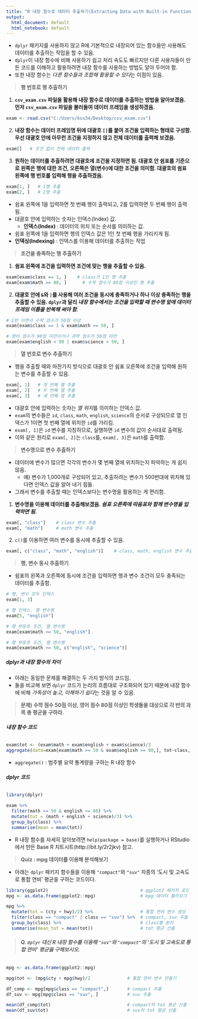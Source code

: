 ---
title: "R 내장 함수로 데이터 추출하기(Extracting Data with Built-in Functions in R)"
output:
  html_document: default
  html_notebook: default
---

- `dplyr` 패키지를 사용하지 않고 R에 기본적으로 내장되어 있는 함수들만 사용해도 데이터를 추출하는 작업을 할 수 있음.
- `dplyr`이 내장 함수에 비해 사용하기 쉽고 처리 속도도 빠르지만 다른 사용자들이 만든 코드를 이해하고 활용하려면 내장 함수를 사용하는 방법도 알아 두어야 함.
- 또한 내장 함수는 *다른 함수들과 조합해 활용할 수 있다*는 이점이 있음.

> **행 번호로 행 추출하기**

1. **`csv_exam.csv` 파일을 활용해 내장 함수로 데이터를 추출하는 방법을 알아보겠음. 먼저 `csv_exam.csv` 파일을 불러들여 데이터 프레임을 생성하겠음.**

```{r}
exam <- read.csv("C:/Users/kss34/Desktop/csv_exam.csv")
```

2. **내장 함수는 데이터 프레임명 뒤에 대괄호 `[]`를 붙여 조건을 입력하는 형태로 구성함. 우선 대괄호 안에 아무런 조건을 지정하지 않고 전체 데이터를 출력해 보겠음.**

```{r}
exam[]   # 조건 없이 전체 데이터 출력
```

3. **원하는 데이터를 추출하려면 대괄호에 조건을 지정하면 됨. 대괄호 안 쉼표를 기준으로 왼쪽은 행에 대한 조건, 오른쪽은 열(변수)에 대한 조건을 의미함. 대괄호의 쉼표 왼쪽에 행 번호를 입력해 행을 추출하겠음.**

```{r}
exam[1, ]   # 1행 추출
exam[2, ]   # 2행 추출
```

- 쉼표 왼쪽에 1을 입력하면 첫 번째 행이 출력되고, 2를 입력하면 두 번째 행이 출력됨.
- 대괄호 안에 입력하는 숫자는 인덱스(Index) 값.
    - **인덱스(Index)** : 데이터의 위치 또는 순서를 의미하는 값.
- 쉼표 왼쪽에 1을 입력하면 행의 인덱스 값은 1인 첫 번째 행을 가리키게 됨.
- **인덱싱(Indexing)** : 인덱스를 이용해 데이터를 추출하는 작업

> **조건을 충족하는 행 추출하기**

1. **쉼표 왼쪽에 조건을 입력하면 조건에 맞는 행을 추출할 수 있음.**

```{r}
exam[exam$class == 1, ]    # class가 1인 행 추출
exam[exam$math >= 80, ]      # 수학 점수가 80점 이상인 행 추출
```

2. **대괄호 안에 `&`와 `|`를 사용해 여러 조건을 동시에 충족하거나 하나 이상 충족하는 행을 추출할 수 있음. `dplyr`과 달리 *내장 함수에서는 조건을 입력할 때 변수명 앞에 데이터 프레임 이름을 반복해 써야 함.***

```{r}
# 1반 이면서 수학 점수가 50점 이상
exam[exam$class == 1 & exam$math >= 50, ]

# 영어 점수가 90점 미만이거나 과학 점수가 50점 미만
exam[exam$english < 90 | exam$science < 50, ]
```

> **열 번호로 변수 추출하기**

- 행을 추출할 때와 마찬가지 방식으로 대괄호 안 쉼표 오른쪽에 조건을 입력해 원하는 변수를 추출할 수 있음.

```{r}
exam[, 1]   # 첫 번째 열 추출
exam[, 2]   # 두 번째 열 추출
exam[, 3]   # 세 번째 열 추출
```

- 대괄호 안에 입력하는 숫자는 *열 위치*를 의미하는 인덱스 값.
- `exam`의 변수들은 `id`, `class`, `math`, `english`, `science`의 순서로 구성되므로 열 인덱스가 1이면 첫 번째 열에 위치한 `id`를 가리킴.
- `exam[, 1]`은 `id` 변수를 지칭하므로, 실행하면 `id` 변수의 값이 순서대로 출력됨.
- 이와 같은 원리로 `exam[, 2]`는 `class`를, `exam[, 3]`은 `math`를 출력함.

> **변수명으로 변수 추출하기**

- 데이터에 변수가 많으면 각각의 변수가 몇 번째 열에 위치하는지 파악하는 게 쉽지 않음.
    - 예) 변수가 1,000개로 구성되어 있고, 추출하려는 변수가 500번대에 위치해 있다면 인덱스 값을 알아 내기 힘듦.
- 그래서 변수를 추출할 때는 인덱스보다는 변수명을 활용하는 게 편리함.

1. **변수명을 이용해 데이터를 추출해보겠음. *쉼표 오른쪽에 따옴표와 함께 변수명을 입력하면 됨.***

```{r}
exam[, "class"]    # class 변수 추출
exam[, "math"]     # math 변수 추출
```

2. `c()`를 이용하면 여러 변수를 동시에 추출할 수 있음.

```{r}
exam[, c("class", "math", "english")]    # class, math, english 변수 추출
```

> **행, 변수 동시 추출하기**

- 쉼표의 왼쪽과 오른쪽에 동시에 조건을 입력하면 행과 변수 조건이 모두 충족되는 데이터를 추출함.

```{r}
# 행, 변수 모두 인덱스
exam[1, 3]

# 행 인덱스, 열 변수명
exam[5, "english"]

# 행 부등호 조건, 열 변수명
exam[exam$math >= 50, "english"]

# 행 부등호 조건, 열 변수명
exam[exam$math >= 50, c("english", "science")]
```

##### **dplyr과 내장 함수의 차이**

- 아래는 동일한 문제를 해결하는 두 가지 방식의 코드임.
- 둘을 비교해 보면 `dplyr` 코드가 논리의 흐름대로 구조화되어 있기 때문에 내장 함수에 비해 *가독성이 높고, 이해하기 쉽다*는 것을 알 수 있음.

> **문제) 수학 점수 50점 이상, 영어 점수 80점 이상인 학생들을 대상으로 각 반의 과목 총 평균을 구하라.**

###### **내장 함수 코드**

```{r}
exam$tot <- (exam$math + exam$english + exam$science)/3
aggregate(data=exam[exam$math >= 50 & exam$english >= 80,], tot~class, mean)
```

- `aggregate()` : 범주별 요약 통계량을 구하는 R 내장 함수

###### **dplyr 코드**

```{r}
library(dplyr)

exam %>% 
  filter(math >= 50 & english >= 80) %>% 
  mutate(tot = (math + english + science)/3) %>% 
  group_by(class) %>% 
  summarise(mean = mean(tot))
```

- R 내장 함수를 자세히 알아보려면 `help(package = base)`를 실행하거나 RStudio에서 만든 Base R 치트시트(http://bit.ly/2r2jkv) 참고.

> **Quiz : mpg 데이터를 이용해 분석해보기**

- 아래는 `dplyr` 패키지 함수들을 이용해 `"compact"`와 `"suv"` 차종의 '도시 및 고속도로 통합 연비' 평균을 구하는 코드이다.

```{r}
library(ggplot2)                                   # ggplot2 패키지 로드
mpg <- as.data.frame(ggplot2::mpg)                 # mpg 데이터 불러오기

mpg %>% 
  mutate(tot = (cty + hwy)/2) %>%                  # 통합 연비 변수 생성
  filter(class == "compact" | class == "suv") %>%  # compact, suv 추출
  group_by(class) %>%                              # class별 분리
  summarise(mean_tot = mean(tot))                  # tot 평균 산출
```

> ###### **Q. `dplyr` 대신 R 내장 함수를 이용해 `"suv"`와 `"compact"`의 '도시 및 고속도로 통합 연비' 평균을 구해보시오.**

```{r}
mpg <- as.data.frame(ggplot2::mpg)       

mpg$tot <- (mpg$cty + mpg$hwy)/2              # 통합 연비 변수 만들기

df_comp <- mpg[mpg$class == "compact",]       # compact 추출
df_suv <- mpg[mpg$class == "suv", ]           # suv 추출

mean(df_comp$tot)                             # compact의 tot 평균 산출
mean(df_suv$tot)                              # suv의 tot 평균 산출
```
